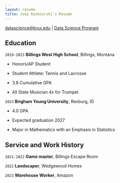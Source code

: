 ```yaml
---
layout: resume
title: Joey Kazmierski's Resume
---
```


<div id="webaddress">
<a href="datascience@byui.edu">datascience@byui.edu</a>
| <a href="https://byuidatascience.github.io/development.html">Data Science Program</a>
</div>

<!-- https://www.monique.tech/the-art-of-markdown -->


## Education

`2019-2023`
__Billings West High School__, Billings, Montana

- Honors/AP Student

- Student Athlete: Tennis and Lacrosse

- 3.8 Cumulative GPA

- All State Musician 4x for Trumpet

`2023`
__Brigham Young University__, Rexburg, ID

- 4.0 GPA

- Expected graduation 2027

- Major in Mathematics with an Emphasis in Statistics

## Service and Work History

`2021-2022`
__Game master__, Billings Escape Room


`2022`
__Landscaper__, Wedgewood Homes

`2023`
__Warehouse Worker__, Amazon

<!-- ### Footer

Last updated: April 2024 -->